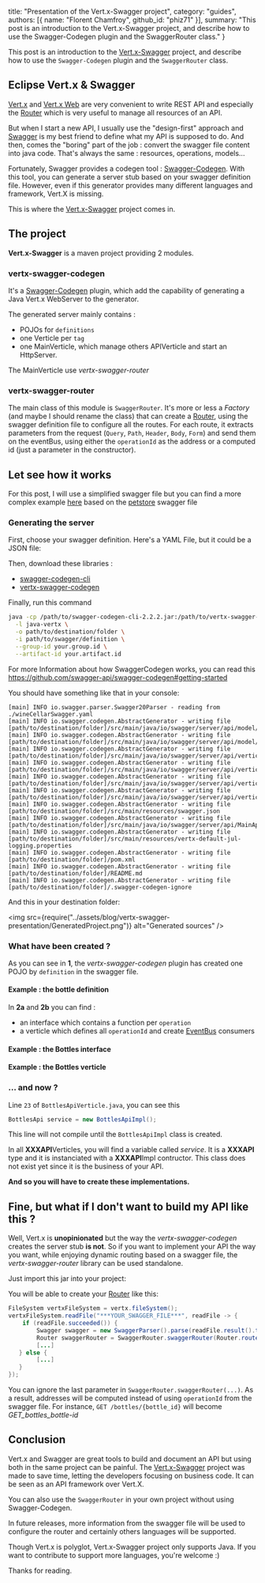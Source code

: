 
  title: "Presentation of the Vert.x-Swagger project",
  category: "guides",
  authors: [{
    name: "Florent Chamfroy",
    github_id: "phiz71"
  }],
  summary: "This post is an introduction to the Vert.x-Swagger project, and describe how to use the Swagger-Codegen plugin and the SwaggerRouter class."
}

This post is an introduction to the [Vert.x-Swagger] project, and describe how to use the `Swagger-Codegen` plugin and the `SwaggerRouter` class.

## Eclipse Vert.x & Swagger

[Vert.x][vertx-core] and [Vert.x Web][vert.x-web] are very convenient to write REST API and especially the [Router] which is very useful to manage all resources of an API.

But when I start a new API, I usually use the "design-first" approach and [Swagger] is my best friend to define what my API is supposed to do. And then, comes the "boring" part of the job : convert the swagger file content into java code. That's always the same : resources, operations, models...

Fortunately, Swagger provides a codegen tool : [Swagger-Codegen]. With this tool, you can generate a server stub based on your swagger definition file. 
However, even if this generator provides many different languages and framework, Vert.X is missing.

This is where the [Vert.x-Swagger] project comes in.

## The project
**Vert.x-Swagger** is a maven project providing 2 modules.

### vertx-swagger-codegen
It's a [Swagger-Codegen] plugin, which add the capability of generating a Java Vert.x WebServer to the generator.

The generated server mainly contains :
 * POJOs for `definitions`
 * one Verticle per `tag`
 * one MainVerticle, which manage others APIVerticle and start an HttpServer.

<Alert info>

The MainVerticle use *vertx-swagger-router*

</Alert>

### vertx-swagger-router
The main class of this module is `SwaggerRouter`. It's more or less a *Factory* (and maybe I should rename the class) that can create a [Router][router], using the swagger definition file to configure all the routes. For each route, it extracts parameters from the request (`Query`, `Path`, `Header`, `Body`, `Form`) and send them on the eventBus, using either the `operationId` as the address or a computed id (just a parameter in the constructor).

## Let see how it works

<Alert info>

For this post, I will use a simplified swagger file but you can find a more complex example [here][petstore-vertx-sample] based on the [petstore] swagger file

</Alert>

### Generating the server
First, choose your swagger definition. Here's a YAML File, but it could be a JSON file:

<Gist url="https://gist.github.com/phiz71/6c654f3da2d4124d3fe65e5aaaaedf55" />

Then, download these libraries :
 * [swagger-codegen-cli]
 * [vertx-swagger-codegen]

Finally, run this command
```bash
java -cp /path/to/swagger-codegen-cli-2.2.2.jar:/path/to/vertx-swagger-codegen-1.0.0.jar io.swagger.codegen.SwaggerCodegen generate \
  -l java-vertx \
  -o path/to/destination/folder \
  -i path/to/swagger/definition \
  --group-id your.group.id \
  --artifact-id your.artifact.id
```

<Alert info>

For more Information about how SwaggerCodegen works, you can read this https://github.com/swagger-api/swagger-codegen#getting-started

</Alert>

You should have something like that in your console:
```
[main] INFO io.swagger.parser.Swagger20Parser - reading from ./wineCellarSwagger.yaml
[main] INFO io.swagger.codegen.AbstractGenerator - writing file [path/to/destination/folder]/src/main/java/io/swagger/server/api/model/Bottle.java
[main] INFO io.swagger.codegen.AbstractGenerator - writing file [path/to/destination/folder]/src/main/java/io/swagger/server/api/model/CellarInformation.java
[main] INFO io.swagger.codegen.AbstractGenerator - writing file [path/to/destination/folder]/src/main/java/io/swagger/server/api/verticle/BottlesApi.java
[main] INFO io.swagger.codegen.AbstractGenerator - writing file [path/to/destination/folder]/src/main/java/io/swagger/server/api/verticle/BottlesApiVerticle.java
[main] INFO io.swagger.codegen.AbstractGenerator - writing file [path/to/destination/folder]/src/main/java/io/swagger/server/api/verticle/InformationApi.java
[main] INFO io.swagger.codegen.AbstractGenerator - writing file [path/to/destination/folder]/src/main/java/io/swagger/server/api/verticle/InformationApiVerticle.java
[main] INFO io.swagger.codegen.AbstractGenerator - writing file [path/to/destination/folder]/src/main/resources/swagger.json
[main] INFO io.swagger.codegen.AbstractGenerator - writing file [path/to/destination/folder]/src/main/java/io/swagger/server/api/MainApiVerticle.java
[main] INFO io.swagger.codegen.AbstractGenerator - writing file [path/to/destination/folder]/src/main/resources/vertx-default-jul-logging.properties
[main] INFO io.swagger.codegen.AbstractGenerator - writing file [path/to/destination/folder]/pom.xml
[main] INFO io.swagger.codegen.AbstractGenerator - writing file [path/to/destination/folder]/README.md
[main] INFO io.swagger.codegen.AbstractGenerator - writing file [path/to/destination/folder]/.swagger-codegen-ignore
```
And this in your destination folder:

<img src={require("../assets/blog/vertx-swagger-presentation/GeneratedProject.png")} alt="Generated sources" />

### What have been created ?
As you can see in **1**,  the *vertx-swagger-codegen* plugin has created one POJO by `definition` in the swagger file.
#### Example : the bottle definition 

<Gist url="https://gist.github.com/phiz71/eabafda440b24881126089128d677121" />

In **2a** and **2b** you can find :
 * an interface which contains a function per `operation`
 * a verticle which defines all `operationId` and create [EventBus] consumers 

#### Example : the Bottles interface

<Gist url="https://gist.github.com/phiz71/be1ca2f550f44aea7fb2710b383e26ed" />

#### Example : the Bottles verticle

<Gist url="https://gist.github.com/phiz71/c0aadbb4f26ebed8e2e145d0b4a8d210" />

### ... and now ?
Line `23` of `BottlesApiVerticle.java`, you can see this
```java
BottlesApi service = new BottlesApiImpl();
```
This line will not compile until the `BottlesApiImpl` class is created.

In all **XXXAPI**Verticles, you will find a variable called *service*. It is a **XXXAPI** type and it is instanciated with a **XXXAPI**Impl contructor. This class does not exist yet since it is the business of your API.

**And so you will have to create these implementations.**



## Fine, but what if I don't want to build my API like this ?
Well, Vert.x is **unopinionated** but the way the *vertx-swagger-codegen* creates the server stub **is not**. 
So if you want to implement your API the way you want, while enjoying dynamic routing based on a swagger file, the *vertx-swagger-router* library can be used standalone. 

Just import this jar into your project:

<Gist url="https://gist.github.com/phiz71/56e723362a1d1370c7262bff246fb087" />

You will be able to create your [Router] like this:

```java
FileSystem vertxFileSystem = vertx.fileSystem();
vertxFileSystem.readFile("***YOUR_SWAGGER_FILE***", readFile -> {
    if (readFile.succeeded()) {
        Swagger swagger = new SwaggerParser().parse(readFile.result().toString(Charset.forName("utf-8"))); 
        Router swaggerRouter = SwaggerRouter.swaggerRouter(Router.router(vertx), swagger, vertx.eventBus(), new OperationIdServiceIdResolver());
        [...]
   } else {
        [...]
   }
});
```

<Alert info>

You can ignore the last parameter in `SwaggerRouter.swaggerRouter(...)`. As a result, addresses will be computed instead of using `operationId` from the swagger file. 
For instance, `GET /bottles/{bottle_id}` will become *GET_bottles_bottle-id*

</Alert>

## Conclusion
Vert.x and Swagger are great tools to build and document an API but using both in the same project can be painful. The [Vert.x-Swagger] project was made to save time, letting the developers focusing on business code.
It can be seen as an API framework over Vert.X.

You can also use the `SwaggerRouter` in your own project without using Swagger-Codegen.

In future releases, more information from the swagger file will be used to configure the router and certainly others languages will be supported.

<Alert info>

Though Vert.x is polyglot, Vert.x-Swagger project only supports Java. If you want to contribute to support more languages, you're welcome :)

</Alert>

Thanks for reading.

[vertx-core]: http://vertx.io/docs/vertx-core/java/
[eventbus]: http://vertx.io/docs/vertx-core/java/#_the_event_bus_api
[vert.x-web]: http://vertx.io/docs/vertx-web/java/
[router]: http://vertx.io/docs/apidocs/io/vertx/ext/web/Router.html
[swagger]: http://swagger.io/specification/
[swagger-codegen]: https://github.com/swagger-api/swagger-codegen
[swagger-codegen-cli]: http://central.maven.org/maven2/io/swagger/swagger-codegen-cli/2.2.2/swagger-codegen-cli-2.2.2.jar
[vert.x-swagger]: https://github.com/phiz71/vertx-swagger
[vertx-swagger-codegen]: http://central.maven.org/maven2/com/github/phiz71/vertx-swagger-codegen/1.0.0/vertx-swagger-codegen-1.0.0.jar
[petstore-vertx-sample]: https://github.com/phiz71/vertx-swagger/tree/master/sample/petstore-vertx-server
[petstore]: http://petstore.swagger.io/
